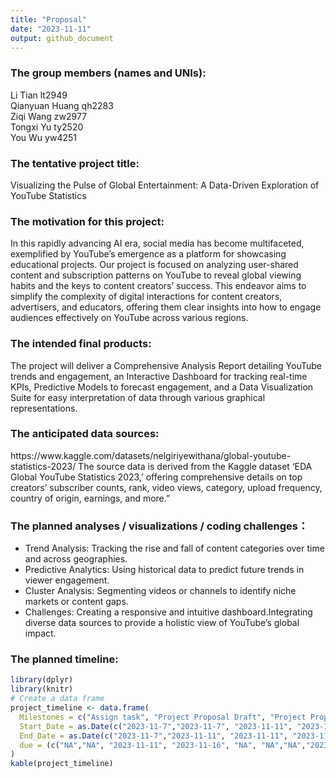 ```yaml
---
title: "Proposal"
date: "2023-11-11"
output: github_document
---
```


### The group members (names and UNIs):
Li Tian  lt2949\
Qianyuan Huang  qh2283\
Ziqi Wang  zw2977\
Tongxi Yu  ty2520\
You Wu  yw4251

### The tentative project title:
Visualizing the Pulse of Global Entertainment: A Data-Driven Exploration of YouTube Statistics

### The motivation for this project:
In this rapidly advancing AI era, social media has become multifaceted, exemplified by YouTube's emergence as a platform for showcasing educational projects.  Our project is focused on analyzing user-shared content and subscription patterns on YouTube to reveal global viewing habits and the keys to content creators' success.  This endeavor aims to simplify the complexity of digital interactions for content creators, advertisers, and educators, offering them clear insights into how to engage audiences effectively on YouTube across various regions.

### The intended final products:
The project will deliver a Comprehensive Analysis Report detailing YouTube trends and engagement, an Interactive Dashboard for tracking real-time KPIs, Predictive Models to forecast engagement, and a Data Visualization Suite for easy interpretation of data through various graphical representations.

### The anticipated data sources: 
https://www.kaggle.com/datasets/nelgiriyewithana/global-youtube-statistics-2023/
The source data is derived from the Kaggle dataset 'EDA Global YouTube Statistics 2023,' offering comprehensive details on top creators' subscriber counts, rank, video views, category, upload frequency, country of origin, earnings, and more."

### The planned analyses / visualizations / coding challenges：
* Trend Analysis: Tracking the rise and fall of content categories over time and across geographies.
* Predictive Analytics: Using historical data to predict future trends in viewer engagement.
* Cluster Analysis: Segmenting videos or channels to identify niche markets or content gaps.
* Challenges: Creating a responsive and intuitive dashboard.Integrating diverse data sources to provide a holistic view of YouTube's global impact.

### The planned timeline:
```r
library(dplyr)
library(knitr)
# Create a data frame
project_timeline <- data.frame(
  Milestones = c("Assign task", "Project Proposal Draft", "Project Proposal Final", "Project Review Meeting", "Coding draft", "Website Construction", "Report Draft","Final Report","In-class Discussion of Projects"),
  Start_Date = as.Date(c("2023-11-7","2023-11-7", "2023-11-11", "2023-11-16", "2023-11-20", "2023-11-30", "2023-12-4","2023-12-7","2023-12-14")),
  End_Date = as.Date(c("2023-11-7","2023-11-11", "2023-11-11", "2023-11-16", "2023-11-30", "2023-12-4","2023-12-7","2023-12-9","2023-12-14")),
  due = (c("NA","NA", "2023-11-11", "2023-11-16", "NA", "NA","NA","2023-12-9","2023-12-14"))
)
kable(project_timeline)
```